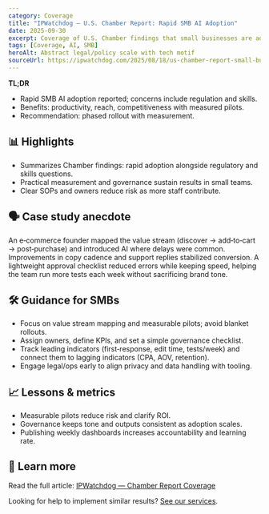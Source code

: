```yaml
---
category: Coverage
title: "IPWatchdog — U.S. Chamber Report: Rapid SMB AI Adoption"
date: 2025-09-30
excerpt: Coverage of U.S. Chamber findings that small businesses are adopting AI rapidly, alongside concerns and policy context.
tags: [Coverage, AI, SMB]
heroAlt: Abstract legal/policy scale with tech motif
sourceUrl: https://ipwatchdog.com/2025/08/18/us-chamber-report-small-businesses-rapidly-adopting-ai-despite-regulatory-concerns/id=191298/
---
```


**TL;DR**

- Rapid SMB AI adoption reported; concerns include regulation and skills.
- Benefits: productivity, reach, competitiveness with measured pilots.
- Recommendation: phased rollout with measurement.

## 📊 Highlights

- Summarizes Chamber findings: rapid adoption alongside regulatory and skills questions.
- Practical measurement and governance sustain results in small teams.
- Clear SOPs and owners reduce risk as more staff contribute.

## 🗣 Case study anecdote

An e‑commerce founder mapped the value stream (discover → add‑to‑cart → post‑purchase) and introduced AI where delays were common. Improvements in copy cadence and support replies stabilized conversion. A lightweight approval checklist reduced errors while keeping speed, helping the team run more tests each week without sacrificing brand tone.

## 🛠 Guidance for SMBs

- Focus on value stream mapping and measurable pilots; avoid blanket rollouts.
- Assign owners, define KPIs, and set a simple governance checklist.
- Track leading indicators (first‑response, edit time, tests/week) and connect them to lagging indicators (CPA, AOV, retention).
- Engage legal/ops early to align privacy and data handling with tooling.

## 📈 Lessons & metrics

- Measurable pilots reduce risk and clarify ROI.
- Governance keeps tone and outputs consistent as adoption scales.
- Publishing weekly dashboards increases accountability and learning rate.

## 🔗 Learn more

Read the full article: <a href="https://ipwatchdog.com/2025/08/18/us-chamber-report-small-businesses-rapidly-adopting-ai-despite-regulatory-concerns/id=191298/" target="_blank" rel="noopener noreferrer">IPWatchdog — Chamber Report Coverage</a>

Looking for help to implement similar results? <a href="/services">See our services</a>.
